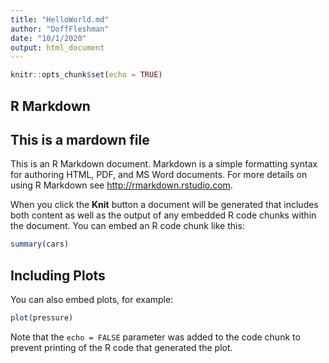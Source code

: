 ```yaml
---
title: "HelloWorld.md"
author: "DoffFleshman"
date: "10/1/2020"
output: html_document
---
```


```r
knitr::opts_chunk$set(echo = TRUE)
```

## R Markdown
## This is a mardown file
This is an R Markdown document. Markdown is a simple formatting syntax for authoring HTML, PDF, and MS Word documents. For more details on using R Markdown see <http://rmarkdown.rstudio.com>.

When you click the **Knit** button a document will be generated that includes both content as well as the output of any embedded R code chunks within the document. You can embed an R code chunk like this:

```r
summary(cars)
```

## Including Plots

You can also embed plots, for example:

```r
plot(pressure)
```

Note that the `echo = FALSE` parameter was added to the code chunk to prevent printing of the R code that generated the plot.

